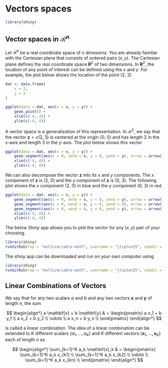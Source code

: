 # Vectors spaces {#vector-spaces}

```r
library(shiny)
```



## Vector spaces in $\mathcal{R}^n$

Let $\mathcal{R}^n$ be a real coordinate space of $n$ dimesions. You are already familiar with the Cartesian plane that consists of ordered pairs $(x, y)$. The Cartesian plane defines the real coordinate space $\mathbf{R}^2$ of two dimensions. In $\mathbf{R}^2$, the location of any point of interest can be defined using the $x$ and $y$. For example, the plot below shows the location of the point (2, 3)

```r
dat <- data.frame(
    x = 2,
    y = 3
)

ggplot(data = dat, aes(x = x, y = y)) +
    geom_point() +
    xlim(c(-4, 4)) +
    ylim(c(-4, 4))
```

A vector space is a generalization of this representation. In $\mathcal{R}^2$, we say that the vector $\mathbf{z} = c(2, 3)$ is centered at the origin (0, 0) and has length 2 in the $x$-axis and length 3 in the $y$-axis. The plot below shows this vector

```r
ggplot(data = dat, aes(x = x, y = y)) +
    geom_segment(aes(x = 0, xend = x, y = 0, yend = y), arrow = arrow()) +
    xlim(c(-4, 4)) +
    ylim(c(-4, 4))
```

We can also decompose the vector $\mathbf{z}$ into its $x$ and $y$ components. The $x$ component of $\mathbf{z}$ is (2, 0) and the $y$ component of $\mathbf{z}$ is (0, 3). The following plot shows the $x$ component (2, 0) in blue and the $y$ component (0, 3) in red.

```r
ggplot(data = dat, aes(x = x, y = y)) +
    geom_segment(aes(x = 0, xend = x, y = 0, yend = y), arrow = arrow()) +
    geom_segment(aes(x = 0, xend = x, y = 0, yend = 0), arrow = arrow(), color = "blue") +
    geom_segment(aes(x = 0, xend = 0, y = 0, yend = y), arrow = arrow(), color = "red") +
    xlim(c(-4, 4)) +
    ylim(c(-4, 4))
```


The below Shiny app allows you to plot the vector for any $(x, y)$ pair of your choosing.

```r
library(shiny)
runGitHub(rep = "multivariable-math", username = "jtipton25", subdir = "shiny-apps/chapter-03/vector-space") 
```

The shiny app can be downloaded and run on your own computer using 

```r
library(shiny)
runGitHub(rep = "multivariable-math", username = "jtipton25", subdir = "shiny-apps/chapter-03/vector-space") 
```

## Linear Combinations of Vectors

We say that for any two scalars $a$ and $b$ and any two vectors $\mathbf{x}$ and $\mathbf{y}$ of length $n$, the sum

$$
\begin{align*}
a \mathbf{x} + b \mathbf{y} & = \begin{pmatrix}
a x_1 + b y_1 \\
a x_2 + b y_2 \\
\vdots \\
a x_n + b y_n \\
\end{pmatrix}
\end{align*}
$$

is called a linear combination. The idea of a linear combination can be extended to $K$ different scalars $\{ a_1, \ldots, a_K \}$ and $K$ different vectors $\{ \mathbf{x}_1, \ldots, \mathbf{x}_K\}$ each of length $n$ as

$$
\begin{align*}
\sum_{k=1}^K a_k \mathbf{x}_k & = \begin{pmatrix}
\sum_{k=1}^K a_k x_{k1} \\
\sum_{k=1}^K a_k x_{k2} \\
\vdots \\
\sum_{k=1}^K a_k x_{kn} \\
\end{pmatrix}
\end{align*}
$$


